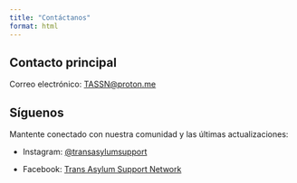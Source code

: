 ```yaml
---
title: "Contáctanos"
format: html
---
```


## **Contacto principal**

Correo electrónico: [TASSN\@proton.me](mailto:TASSN@proton.me)

## **Síguenos**

Mantente conectado con nuestra comunidad y las últimas actualizaciones:

-   Instagram: [\@transasylumsupport](https://www.instagram.com/transasylumsupport/)

-   Facebook: [Trans Asylum Support Network](https://www.facebook.com/transasylumsupport)
